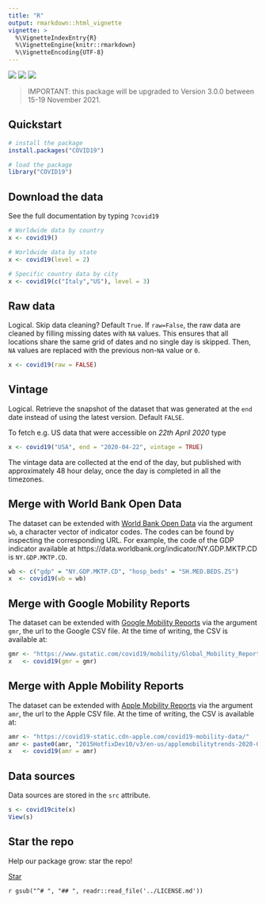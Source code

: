 ```yaml
---
title: "R"
output: rmarkdown::html_vignette
vignette: >
  %\VignetteIndexEntry{R}
  %\VignetteEngine{knitr::rmarkdown}
  %\VignetteEncoding{UTF-8}
---
```


[![](https://www.r-pkg.org/badges/version/COVID19)](https://cran.r-project.org/package=COVID19) [![](https://cranlogs.r-pkg.org/badges/last-month/COVID19)](https://cran.r-project.org/package=COVID19) [![](https://img.shields.io/github/stars/covid19datahub/R?style=social)](https://github.com/covid19datahub/R)

> IMPORTANT: this package will be upgraded to Version 3.0.0 between 15-19 November 2021.

## Quickstart

```R
# install the package
install.packages("COVID19")

# load the package
library("COVID19")
```

## Download the data

See the full documentation by typing `?covid19`

```r
# Worldwide data by country
x <- covid19()

# Worldwide data by state
x <- covid19(level = 2)

# Specific country data by city
x <- covid19(c("Italy","US"), level = 3)
```

## Raw data

Logical. Skip data cleaning? Default `True`. If `raw=False`, the raw data are cleaned by filling missing dates with `NA` values. This ensures that all locations share the same grid of dates and no single day is skipped. Then, `NA` values are replaced with the previous non-`NA` value or `0`.  

```r
x <- covid19(raw = FALSE)
```

## Vintage

Logical. Retrieve the snapshot of the dataset that was generated at the `end` date instead of using the latest version. Default `FALSE`.

To fetch e.g. US data that were accessible on *22th April 2020* type

```r
x <- covid19("USA", end = "2020-04-22", vintage = TRUE)
```

The vintage data are collected at the end of the day, but published with approximately 48 hour delay, once the day is completed in all the timezones.


## Merge with World Bank Open Data

The dataset can be extended with [World Bank Open Data](https://data.worldbank.org/) via the argument `wb`, a character vector of indicator codes. The codes can be found by inspecting the corresponding URL. For example, the code of the GDP indicator available at https://data.worldbank.org/indicator/NY.GDP.MKTP.CD is `NY.GDP.MKTP.CD`. 

```R
wb <- c("gdp" = "NY.GDP.MKTP.CD", "hosp_beds" = "SH.MED.BEDS.ZS")
x  <- covid19(wb = wb)
```

## Merge with Google Mobility Reports

The dataset can be extended with [Google Mobility Reports](https://www.google.com/covid19/mobility/) via the argument `gmr`, the url to the Google CSV file. At the time of writing, the CSV is available at:

```R
gmr <- "https://www.gstatic.com/covid19/mobility/Global_Mobility_Report.csv"
x   <- covid19(gmr = gmr)
```

## Merge with Apple Mobility Reports

The dataset can be extended with [Apple Mobility Reports](https://www.apple.com/covid19/mobility) via the argument `amr`, the url to the Apple CSV file. At the time of writing, the CSV is available at:

```R
amr <- "https://covid19-static.cdn-apple.com/covid19-mobility-data/"
amr <- paste0(amr, "2015HotfixDev10/v3/en-us/applemobilitytrends-2020-08-24.csv")
x   <- covid19(amr = amr)
```

## Data sources

Data sources are stored in the `src` attribute.

```R
s <- covid19cite(x)
View(s)
```

## Star the repo

Help our package grow: star the repo! 

<a class="github-button" href="https://github.com/covid19datahub/R" data-icon="octicon-star" data-size="large" data-show-count="true" aria-label="Star covid19datahub/R on GitHub">Star</a>
<script async defer src="https://buttons.github.io/buttons.js"></script>

`r gsub("^# ", "## ", readr::read_file('../LICENSE.md'))`
